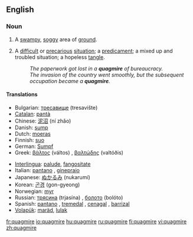 ==English==

===Noun===
{{en-noun}}

# A [[swampy]], [[soggy]] area of [[ground]].
# {{figurative}} A [[difficult]] or [[precarious]] [[situation]]; a [[predicament]]; a mixed up and troubled situation; a hopeless [[tangle]].
#:''The paperwork got lost in a '''quagmire''' of bureaucracy.''
#:''The invasion of the country went smoothly, but the subsequent occupation became a '''quagmire'''.''

====Translations====
{{top}}
*Bulgarian: [[тресавище]] (tresavište)
*[[Catalan]]: [[pantà]] {{m}}
*Chinese: [[泥沼]] (ní zhǎo)
*Danish: [[sump#Danish|sump]] {{c}} 
*Dutch: [[moeras]] {{n}}
*Finnish: [[suo]]
*German: [[Sumpf]] {{m}}
*Greek: [[βάλτος]] (váltos) {{m}}, [[βαλτώδης]] (valtóðis) {{m}}
{{mid}}
*[[Interlingua]]: [[palude]], [[fangositate]]
*Italian: [[pantano]] {{m}},  [[ginepraio]] {{m}}
*Japanese: [[ぬかるみ]] (nukarumi)
*Korean: [[곤경]] (gon-gyeong)
*Norwegian: [[myr]] {{f}}
*Russian: [[трясина]] (trjasína) {{f}}, [[болото]] (bolóto) {{n}}
*Spanish: [[pantano]] {{m}}, [[tremedal]] {{m}}, [[cenagal]] {{m}}, [[barrizal]] {{m}}
*[[Volapük]]: [[maräd]], [[lulak]]
{{bottom}}

[[fr:quagmire]]
[[io:quagmire]]
[[hu:quagmire]]
[[ru:quagmire]]
[[fi:quagmire]]
[[vi:quagmire]]
[[zh:quagmire]]
